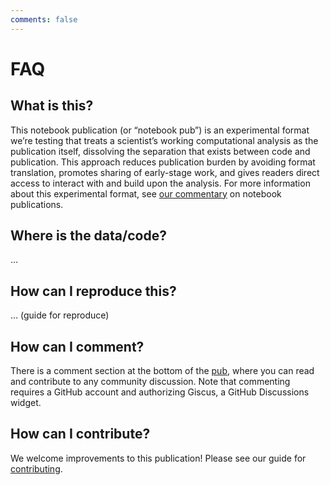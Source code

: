 ```yaml
---
comments: false
---
```


# FAQ

## What is this?

This notebook publication (or "notebook pub") is an experimental format we're testing that treats a scientist's working computational analysis as the publication itself, dissolving the separation that exists between code and publication. This approach reduces publication burden by avoiding format translation, promotes sharing of early-stage work, and gives readers direct access to interact with and build upon the analysis. For more information about this experimental format, see [our commentary](FIXME) on notebook publications.

## Where is the data/code?

...

## How can I reproduce this?

... (guide for reproduce)

## How can I comment?

There is a comment section at the bottom of the [pub](index.ipynb), where you can read and contribute to any community discussion. Note that commenting requires a GitHub account and authorizing Giscus, a GitHub Discussions widget.

## How can I contribute?

We welcome improvements to this publication! Please see our guide for [contributing](CONTRIBUTING.qmd).
